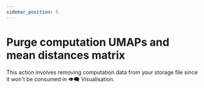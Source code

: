 ```yaml
---
sidebar_position: 5
---
```



# Purge computation UMAPs and mean distances matrix

<p>
  This action involves removing computation data from your <StorageIcon />
  storage file since it won't be consumed in 👁️‍🗨️ Visualisation.
</p>
